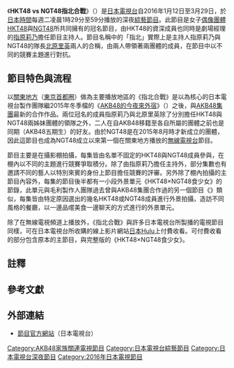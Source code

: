 {{NoteTA
|1=zh-tw:特別來賓;zh-hk:嘉賓;
}}
{{電視節目資訊框
| 名稱 = HKT48 vs NGT48指北合戰
| 原名 = {{lang|ja|HKT48 vs NGT48 さしきた合戦}}
| 圖片 = 
| 類型 = [[綜藝節目|綜藝節目]]
| 主持 = [[指原莉乃|指原莉乃]]
| 製作人 = 糸井聖一（總製作）<br>中村博行（統籌製作）<br>井原亮子、{{link-ja|齋藤匠|齋藤匠}}、渡邊崇士<br>
{{link-ja|毛利忍|毛利忍}}（內容製作）
| 編劇 = 三田卓人<br>大井洋一<br>渡邊陽介<br>石田Kent（{{lang|ja|石田ケント}}）
| 導演 = 藤井良記
| 旁白 = 
| 監製 = 
| 演出 = [[HKT48|HKT48]]、[[NGT48|NGT48]]
| 企劃 = [[秋元康|秋元康]]
| 國家 = [[日本|日本]][[關東地區|關東]]<br>網路付費收視
| 片頭曲 =
| 片尾曲 = 
| 每集長 = 30分鐘
| 集數 = 
| 語言 = [[日語|日語]]
| 電視台 = [[日本電視台|日本電視台]]
| 開始 = 2016年1月12日
| 結束 = 2016年3月29日
| 官方網站 = http://www.ntv.co.jp/otomari/
}}
《'''HKT48 vs NGT48指北合戰'''》（{{lang-ja|HKT48 vs NGT48 さしきた合戦}}）是[[日本電視台|日本電視台]]自2016年1月12日至3月29日，於[[日本標準時間|日本時間]]每週二凌晨1時29分至59分播放的深夜[[綜藝節目|綜藝節目]]。此節目是女子[[日本偶像|偶像團體]][[HKT48|HKT48]]與[[NGT48|NGT48]]所共同擁有的冠名節目，由HKT48的資深成員也同時是劇場經理的[[指原莉乃|指原莉乃]]擔任節目主持人。節目名稱中的「指北」實際上是主持人指原莉乃與NGT48的隊長[[北原里英|北原里英]]兩人的合稱，由兩人帶領著兩團體的成員，在節目中以不同的競賽主題進行對抗。

==節目特色與流程==
以[[關東地方|關東地方]]（[[東京|東京]][[首都圈_(日本)|首都圈]]）做為主要播放地區的《指北合戰》是以{{link-ja|毛利忍|毛利忍}}為核心的日本電視台製作團隊繼2015年冬季檔的《[[AKB48的今夜來外宿|AKB48的今夜來外宿]]》（{{lang|ja|AKB48の今夜はお泊りッ}}）之後，與[[AKB48集團|AKB48集團]]最新的合作作品。兩位冠名的成員指原莉乃與北原里英除了分別擔任HKT48與NGT48兩姊妹團體的領隊之外，二人在自AKB48移籍至各自所屬的團體之前也是同期（AKB48五期生）的好友。由於NGT48是在2015年8月時才新成立的團體，因此這節目也成為NGT48成立以來第一個在關東地方播放的[[無線電視|無線電視台]]節目。

節目主要是在攝影棚拍攝，每集皆由名單不固定的HKT48與NGT48成員參與，在棚內以不同的主題進行競賽爭取積分。除了由指原莉乃擔任主持外，部分集數也有邀請不同的藝人以特別來賓的身份上節目擔任競賽的評審。另外除了棚內拍攝的主節目內容外，每集的節目後半都有一小段外景單元《HKT48×NGT48食少女》的節錄，此單元與毛利製作人團隊過去曾與AKB48集團合作過的另一個節目《{{link-ja|AKB48旅少女|AKB48 旅少女}}》類似，每集皆由特定原因選出的幾名HKT48或NGT48成員進行外景拍攝，造訪不同風格的餐廳，以一邊品嚐美食一邊聊天的方式進行的外景單元。

除了在無線電視頻道上播放外，《指北合戰》與許多日本電視台所製播的電視節目同樣，可在日本電視台所收購的線上影片網站[[Hulu|日本Hulu]]上付費收看。可付費收看的部分包含原本的主節目，與完整版的《HKT48×NGT48食少女》。

==註釋==
{{reflist|group="註"}}

==參考文獻==
{{reflist}}

==外部連結==
* {{ja}}[http://www.ntv.co.jp/sashikita/ 節目官方網站]{{Wayback|url=http://www.ntv.co.jp/sashikita/ |date=20160329074028 }}（日本電視台）

{{HKT48}}
{{NGT48}}

[[Category:AKB48家族關連電視節目|Category:AKB48家族關連電視節目]]
[[Category:日本電視台綜藝節目|Category:日本電視台綜藝節目]]
[[Category:日本電視台深夜節目|Category:日本電視台深夜節目]]
[[Category:2016年日本電視節目|Category:2016年日本電視節目]]